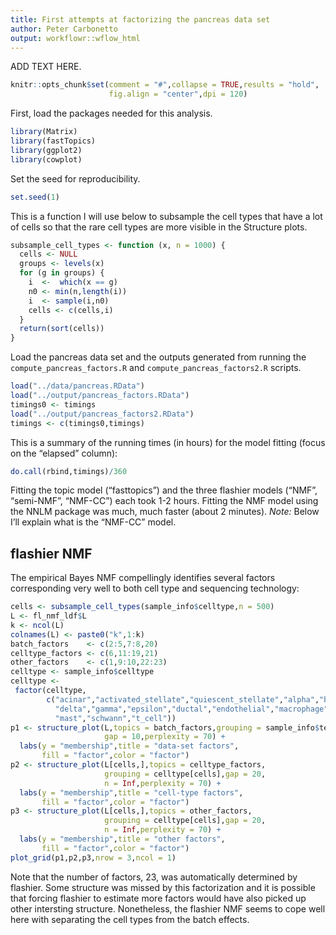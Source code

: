 ```yaml
---
title: First attempts at factorizing the pancreas data set
author: Peter Carbonetto
output: workflowr::wflow_html
---
```


ADD TEXT HERE.

```r
knitr::opts_chunk$set(comment = "#",collapse = TRUE,results = "hold",
                      fig.align = "center",dpi = 120)
```

First, load the packages needed for this analysis.

```r
library(Matrix)
library(fastTopics)
library(ggplot2)
library(cowplot)
```

Set the seed for reproducibility.

```r
set.seed(1)
```

This is a function I will use below to subsample the cell types that
have a lot of cells so that the rare cell types are more visible in
the Structure plots.

```r
subsample_cell_types <- function (x, n = 1000) {
  cells <- NULL
  groups <- levels(x)
  for (g in groups) {
    i  <-  which(x == g)
    n0 <- min(n,length(i))
    i  <- sample(i,n0)
    cells <- c(cells,i)
  }
  return(sort(cells))
}
```

Load the pancreas data set and the outputs generated from running the
`compute_pancreas_factors.R` and `compute_pancreas_factors2.R` scripts.

```r
load("../data/pancreas.RData")
load("../output/pancreas_factors.RData")
timings0 <- timings
load("../output/pancreas_factors2.RData")
timings <- c(timings0,timings)
```

This is a summary of the running times (in hours) for the model
fitting (focus on the "elapsed" column):

```r
do.call(rbind,timings)/360
```

Fitting the topic model ("fasttopics") and the three flashier models
("NMF", "semi-NMF", "NMF-CC") each took 1-2 hours. Fitting the NMF
model using the NNLM package was much, much faster (about 2 minutes).
*Note:* Below I'll explain what is the "NMF-CC" model.

## flashier NMF

The empirical Bayes NMF compellingly identifies several factors
corresponding very well to both cell type and sequencing technology:

```r
cells <- subsample_cell_types(sample_info$celltype,n = 500)
L <- fl_nmf_ldf$L
k <- ncol(L)
colnames(L) <- paste0("k",1:k)
batch_factors    <- c(2:5,7:8,20)
celltype_factors <- c(6,11:19,21)
other_factors    <- c(1,9:10,22:23)
celltype <- sample_info$celltype
celltype <-
 factor(celltype,
        c("acinar","activated_stellate","quiescent_stellate","alpha","beta",
	  	  "delta","gamma","epsilon","ductal","endothelial","macrophage",
		  "mast","schwann","t_cell"))
p1 <- structure_plot(L,topics = batch_factors,grouping = sample_info$tech,
                     gap = 10,perplexity = 70) +
  labs(y = "membership",title = "data-set factors",
       fill = "factor",color = "factor")
p2 <- structure_plot(L[cells,],topics = celltype_factors,
                     grouping = celltype[cells],gap = 20,
					 n = Inf,perplexity = 70) +
  labs(y = "membership",title = "cell-type factors",
       fill = "factor",color = "factor")
p3 <- structure_plot(L[cells,],topics = other_factors,
                     grouping = celltype[cells],gap = 20,
					 n = Inf,perplexity = 70) +
  labs(y = "membership",title = "other factors",
       fill = "factor",color = "factor")
plot_grid(p1,p2,p3,nrow = 3,ncol = 1)
```

Note that the number of factors, 23, was automatically determined by
flashier. Some structure was missed by this factorization and it is
possible that forcing flashier to estimate more factors would have
also picked up other intersting structure. Nonetheless, the flashier
NMF seems to cope well here with separating the cell types from the
batch effects.
